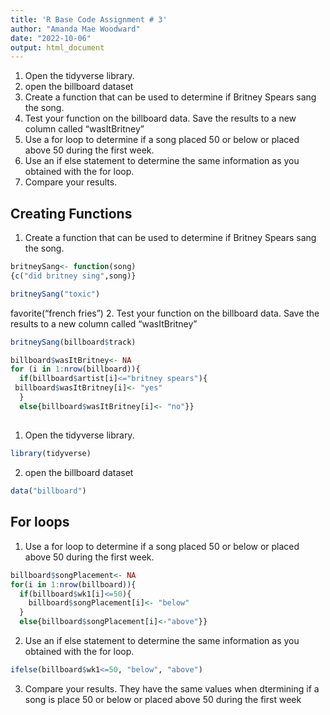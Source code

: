 ```yaml
---
title: 'R Base Code Assignment # 3'
author: "Amanda Mae Woodward"
date: "2022-10-06"
output: html_document
---
```


1. Open the tidyverse library.
2. open the billboard dataset
3. Create a function that can be used to determine if Britney Spears sang the song. 
4. Test your function on the billboard data. Save the results to a new column called "wasItBritney"
5. Use a for loop to determine if a song placed 50 or below or placed above 50 during the first week. 
6. Use an if else statement to determine the same information as you obtained with the for loop. 
7. Compare your results. 

## Creating Functions
1. Create a function that can be used to determine if Britney Spears sang the song. 
```r
britneySang<- function(song)
{c("did britney sing",song)}

britneySang("toxic")
```

favorite("french fries")
2. Test your function on the billboard data. Save the results to a new column called "wasItBritney"
```r
britneySang(billboard$track)

billboard$wasItBritney<- NA
for (i in 1:nrow(billboard)){
  if(billboard$artist[i]<="britney spears"){
 billboard$wasItBritney[i]<- "yes"
  }  
  else{billboard$wasItBritney[i]<- "no"}}
```

## 
1. Open the tidyverse library.
```r
library(tidyverse)
```

2. open the billboard dataset
```r
data("billboard")
```

## For loops

1. Use a for loop to determine if a song placed 50 or below or placed above 50 during the first week. 
```r
billboard$songPlacement<- NA
for(i in 1:nrow(billboard)){
  if(billboard$wk1[i]<=50){
    billboard$songPlacement[i]<- "below"
  }
  else{billboard$songPlacement[i]<-"above"}}
```

2. Use an if else statement to determine the same information as you obtained with the for loop. 
```r
ifelse(billboard$wk1<=50, "below", "above")
```

3. Compare your results.
They have the same values when dtermining if a song is place 50 or below or placed above 50 during the first week 


